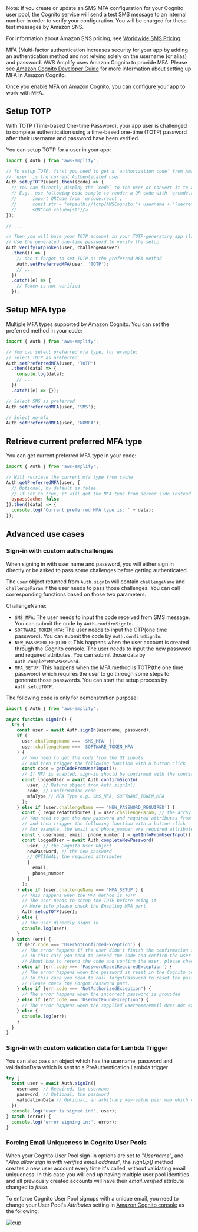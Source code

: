 <Callout>
Note: If you create or update an SMS MFA configuration for your Cognito user pool, the Cognito service will send a test SMS message to an internal number in order to verify your configuration. You will be charged for these test messages by Amazon SNS. 

For information about Amazon SNS pricing, see [Worldwide SMS Pricing](https://aws.amazon.com/sns/sms-pricing/).
</Callout>

MFA (Multi-factor authentication increases security for your app by adding an authentication method and not relying solely on the username (or alias) and password. AWS Amplify uses Amazon Cognito to provide MFA. Please see [Amazon Cognito Developer Guide](https://docs.aws.amazon.com/cognito/latest/developerguide/user-pool-settings-mfa.html) for more information about setting up MFA in Amazon Cognito.

Once you enable MFA on Amazon Cognito, you can configure your app to work with MFA.

## Setup TOTP

With TOTP (Time-based One-time Password), your app user is challenged to complete authentication using a time-based one-time (TOTP) password after their username and password have been verified.

You can setup TOTP for a user in your app:

```javascript
import { Auth } from 'aws-amplify';

// To setup TOTP, first you need to get a `authorization code` from Amazon Cognito
// `user` is the current Authenticated user
Auth.setupTOTP(user).then((code) => {
  // You can directly display the `code` to the user or convert it to a QR code to be scanned.
  // E.g., use following code sample to render a QR code with `qrcode.react` component:
  //      import QRCode from 'qrcode.react';
  //      const str = "otpauth://totp/AWSCognito:"+ username + "?secret=" + code + "&issuer=" + issuer;
  //      <QRCode value={str}/>
});

// ...

// Then you will have your TOTP account in your TOTP-generating app (like Google Authenticator)
// Use the generated one-time password to verify the setup
Auth.verifyTotpToken(user, challengeAnswer)
  .then(() => {
    // don't forget to set TOTP as the preferred MFA method
    Auth.setPreferredMFA(user, 'TOTP');
    // ...
  })
  .catch((e) => {
    // Token is not verified
  });
```

## Setup MFA type

Multiple MFA types supported by Amazon Cognito. You can set the preferred method in your code:

```javascript
import { Auth } from 'aws-amplify';

// You can select preferred mfa type, for example:
// Select TOTP as preferred
Auth.setPreferredMFA(user, 'TOTP')
  .then((data) => {
    console.log(data);
    // ...
  })
  .catch((e) => {});

// Select SMS as preferred
Auth.setPreferredMFA(user, 'SMS');

// Select no-mfa
Auth.setPreferredMFA(user, 'NOMFA');
```

## Retrieve current preferred MFA type

You can get current preferred MFA type in your code:

```javascript
import { Auth } from 'aws-amplify';

// Will retrieve the current mfa type from cache
Auth.getPreferredMFA(user, {
  // Optional, by default is false.
  // If set to true, it will get the MFA type from server side instead of from local cache.
  bypassCache: false
}).then((data) => {
  console.log('Current preferred MFA type is: ' + data);
});
```

## Advanced use cases

### Sign-in with custom auth challenges

When signing in with user name and password, you will either sign in directly or be asked to pass some challenges before getting authenticated.

The `user` object returned from `Auth.signIn` will contain `challengeName` and `challengeParam` if the user needs to pass those challenges. You can call corresponding functions based on those two parameters.

ChallengeName:

- `SMS_MFA`: The user needs to input the code received from SMS message. You can submit the code by `Auth.confirmSignIn`.
- `SOFTWARE_TOKEN_MFA`: The user needs to input the OTP(one time password). You can submit the code by `Auth.confirmSignIn`.
- `NEW_PASSWORD_REQUIRED`: This happens when the user account is created through the Cognito console. The user needs to input the new password and required attributes. You can submit those data by `Auth.completeNewPassword`.
- `MFA_SETUP`: This happens when the MFA method is TOTP(the one time password) which requires the user to go through some steps to generate those passwords. You can start the setup process by `Auth.setupTOTP`.

The following code is only for demonstration purpose:

```javascript
import { Auth } from 'aws-amplify';

async function signIn() {
  try {
    const user = await Auth.signIn(username, password);
    if (
      user.challengeName === 'SMS_MFA' ||
      user.challengeName === 'SOFTWARE_TOKEN_MFA'
    ) {
      // You need to get the code from the UI inputs
      // and then trigger the following function with a button click
      const code = getCodeFromUserInput();
      // If MFA is enabled, sign-in should be confirmed with the confirmation code
      const loggedUser = await Auth.confirmSignIn(
        user, // Return object from Auth.signIn()
        code, // Confirmation code
        mfaType // MFA Type e.g. SMS_MFA, SOFTWARE_TOKEN_MFA
      );
    } else if (user.challengeName === 'NEW_PASSWORD_REQUIRED') {
      const { requiredAttributes } = user.challengeParam; // the array of required attributes, e.g ['email', 'phone_number']
      // You need to get the new password and required attributes from the UI inputs
      // and then trigger the following function with a button click
      // For example, the email and phone_number are required attributes
      const { username, email, phone_number } = getInfoFromUserInput();
      const loggedUser = await Auth.completeNewPassword(
        user, // the Cognito User Object
        newPassword, // the new password
        // OPTIONAL, the required attributes
        {
          email,
          phone_number
        }
      );
    } else if (user.challengeName === 'MFA_SETUP') {
      // This happens when the MFA method is TOTP
      // The user needs to setup the TOTP before using it
      // More info please check the Enabling MFA part
      Auth.setupTOTP(user);
    } else {
      // The user directly signs in
      console.log(user);
    }
  } catch (err) {
    if (err.code === 'UserNotConfirmedException') {
      // The error happens if the user didn't finish the confirmation step when signing up
      // In this case you need to resend the code and confirm the user
      // About how to resend the code and confirm the user, please check the signUp part
    } else if (err.code === 'PasswordResetRequiredException') {
      // The error happens when the password is reset in the Cognito console
      // In this case you need to call forgotPassword to reset the password
      // Please check the Forgot Password part.
    } else if (err.code === 'NotAuthorizedException') {
      // The error happens when the incorrect password is provided
    } else if (err.code === 'UserNotFoundException') {
      // The error happens when the supplied username/email does not exist in the Cognito user pool
    } else {
      console.log(err);
    }
  }
}
```

### Sign-in with custom validation data for Lambda Trigger

You can also pass an object which has the username, password and validationData which is sent to a PreAuthentication Lambda trigger

```js
try {
  const user = await Auth.signIn({
    username, // Required, the username
    password, // Optional, the password
    validationData // Optional, an arbitrary key-value pair map which can contain any key and will be passed to your PreAuthentication Lambda trigger as-is. It can be used to implement additional validations around authentication
  });
  console.log('user is signed in!', user);
} catch (error) {
  console.log('error signing in:', error);
}
```

### Forcing Email Uniqueness in Cognito User Pools

When your Cognito User Pool sign-in options are set to "_Username_", and "_Also allow sign in with verified email address_", the _signUp()_ method creates a new user account every time it's called, without validating email uniqueness. In this case you will end up having multiple user pool identities and all previously created accounts will have their _email_verified_ attribute changed to _false_.

To enforce Cognito User Pool signups with a unique email, you need to change your User Pool's _Attributes_ setting in [Amazon Cognito console](https://console.aws.amazon.com/cognito) as the following:

![cup](/images/cognito_user_pool_settings.png)

